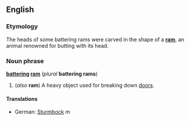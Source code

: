 ==English==
===Etymology===
The heads of some battering rams were carved in the shape of a '''[[ram]]''', an animal renowned for butting with its head.

===Noun phrase===
'''[[batter]]ing [[ram]]''' (''plural'' '''battering rams''')

#(''also'' '''ram''') A heavy object used for breaking down [[door]]s.

====Translations====
*German: [[Sturmbock]] ''m''